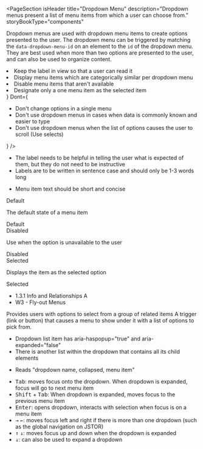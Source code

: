 
<PageSection
  isHeader
  title="Dropdown Menu"
  description="Dropdown menus present a list of menu items from which a user can choose from."
  storyBookType="components"
></PageSection>

<PageSection title="Usage">
  <p>
    Dropdown menus are used with dropdown menu items to create options presented to the user. The
    dropdown menu can be triggered by matching the <code>data-dropdown-menu-id</code> on an element
    to the <code>id</code> of the dropdown menu. They are best used when more than two options are
    presented to the user, and can also be used to organize content.
  </p>
</PageSection>

<PageSection title="Best practices">
  <BestPractices
    Do={
      <ul>
        <li>Keep the label in view so that a user can read it</li>
        <li>Display menu items which are categorically similar per dropdown menu</li>
        <li>Disable menu items that aren't available</li>
        <li>Designate only a one menu item as the selected item</li>
      </ul>
    }
    Dont={
      <ul>
        <li>Don't change options in a single menu</li>
        <li>Don't use dropdown menus in cases when data is commonly known and easier to type</li>
        <li>
          Don't use dropdown menus when the list of options causes the user to scroll (Use selects)
        </li>
      </ul>
    }
  />
</PageSection>

<PageSection title="Content guidelines">
  <PageSection title="Label" subSectionLevel={1}>
    <ul>
      <li>
        The label needs to be helpful in telling the user what is expected of them, but they do not
        need to be instructive
      </li>
      <li>Labels are to be written in sentence case and should only be 1-3 words long</li>
    </ul>
  </PageSection>
  <PageSection title="Item" subSectionLevel={1}>
    <ul>
      <li>Menu item text should be short and concise</li>
    </ul>
  </PageSection>
</PageSection>

<PageSection title="States">
  <PageSection title="Item" subSectionLevel={1}>
    <div>
      <PharosHeading level="4" preset="1--bold">
        Default
      </PharosHeading>
      <p>The default state of a menu item</p>
      <Canvas>
        <PharosDropdownMenuItem>Default</PharosDropdownMenuItem>
      </Canvas>
    </div>
    <div>
      <PharosHeading level="4" preset="1--bold">
        Disabled
      </PharosHeading>
      <p>Use when the option is unavailable to the user</p>
      <Canvas>
        <PharosDropdownMenuItem disabled>Disabled</PharosDropdownMenuItem>
      </Canvas>
    </div>
    <div>
      <PharosHeading level="4" preset="1--bold">
        Selected
      </PharosHeading>
      <p>Displays the item as the selected option</p>
      <Canvas>
        <PharosDropdownMenuItem selected>Selected</PharosDropdownMenuItem>
      </Canvas>
    </div>
  </PageSection>
</PageSection>

<PageSection title="Accessibility">
  <ul>
    <li>
      <PharosLink href="https://www.w3.org/WAI/WCAG21/Understanding/info-and-relationships.html">
        1.3.1 Info and Relationships A
      </PharosLink>
    </li>
    <li>
      <PharosLink href="https://www.w3.org/WAI/tutorials/menus/flyout/">
        W3 - Fly-out Menus
      </PharosLink>
    </li>
  </ul>
  <PageSection title="Importance" subSectionLevel={1}>
    Provides users with options to select from a group of related items
  </PageSection>
  <PageSection title="Visual expectations" subSectionLevel={1}>
    A trigger (link or button) that causes a menu to show under it with a list of options to pick
    from.
  </PageSection>
  <PageSection title="Code expectations" subSectionLevel={1}>
    <ul>
      <li>Dropdown list item has aria-haspopup="true" and aria-expanded="false"</li>
      <li>There is another list within the dropdown that contains all its child elements</li>
    </ul>
  </PageSection>
  <PageSection title="Screen reader" subSectionLevel={1}>
    <ul>
      <li>Reads "dropdown name, collapsed, menu item"</li>
    </ul>
  </PageSection>
  <PageSection title="Keyboard" subSectionLevel={1}>
    <ul>
      <li>
        <kbd>Tab</kbd>: moves focus onto the dropdown. When dropdown is expanded, focus will go to
        next menu item
      </li>
      <li>
        <kbd>Shift</kbd> + <kbd>Tab</kbd>: When dropdown is expanded, moves focus to the previous
        menu item
      </li>
      <li>
        <kbd>Enter</kbd>: opens dropdown, interacts with selection when focus is on a menu item
      </li>
      <li>
        <kbd>&#8594;</kbd> <kbd>&#8592;</kbd>: moves focus left and right if there is more than one
        dropdown (such as the global navigation on JSTOR)
      </li>
      <li>
        <kbd>&#8593;</kbd> <kbd>&#8595;</kbd>: moves focus up and down when the dropdown is expanded
      </li>
      <li>
        <kbd>&#8595;</kbd>: can also be used to expand a dropdown
      </li>
    </ul>
  </PageSection>
</PageSection>
